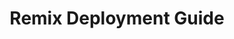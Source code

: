---
slug: /atlas/framework-guides/remix
title: Remix Deployment Guide
description: In this guide, you'll learn how to deploy a Remix Run project to Atlas
---